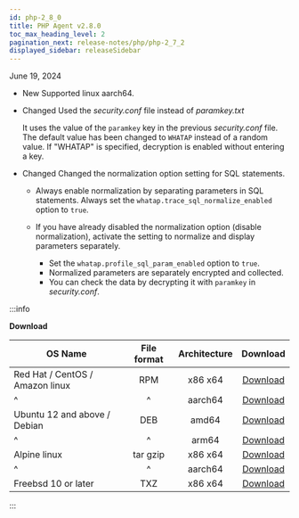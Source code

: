 ```yaml
---
id: php-2_8_0
title: PHP Agent v2.8.0
toc_max_heading_level: 2
pagination_next: release-notes/php/php-2_7_2
displayed_sidebar: releaseSidebar
---
```


June 19, 2024

- <Status>New</Status> Supported linux aarch64.

- <Status>Changed</Status> Used the *security.conf* file instead of *paramkey.txt*

  It uses the value of the `paramkey` key in the previous _security.conf_ file. The default value has been changed to `WHATAP` instead of a random value. If "WHATAP" is specified, decryption is enabled without entering a key.

- <Status>Changed</Status> Changed the normalization option setting for SQL statements.

  - Always enable normalization by separating parameters in SQL statements. Always set the `whatap.trace_sql_normalize_enabled` option to `true`.

  - If you have already disabled the normalization option (disable normalization), activate the setting to normalize and display parameters separately.

    - Set the `whatap.profile_sql_param_enabled` option to `true`.
    - Normalized parameters are separately encrypted and collected.
    - You can check the data by decrypting it with `paramkey` in _security.conf_.

:::info

**Download**

| OS Name                         | File format | Architecture |                                     Download                                     |
| ------------------------------- | :---------: | :----------: | :------------------------------------------------------------------------------: |
| Red Hat / CentOS / Amazon linux |     RPM     |    x86 x64   |  [Download](https://repo.whatap.io/centos/6/x86_64/whatap-php-2.8-0.x86_64.rpm)  |
| ^                               |      ^      |    aarch64   | [Download](https://repo.whatap.io/centos/7/aarch64/whatap-php-2.8-0.aarch64.rpm) |
| Ubuntu 12 and above / Debian    |     DEB     |     amd64    |   [Download](https://repo.whatap.io/debian/unstable/whatap-php_2.8.0_amd64.deb)  |
| ^                               |      ^      |     arm64    |   [Download](https://repo.whatap.io/debian/unstable/whatap-php_2.8.0_arm64.deb)  |
| Alpine linux                    |   tar gzip  |    x86 x64   |     [Download](https://repo.whatap.io/alpine/x86_64/whatap-php-2.8.0.tar.gz)     |
| ^                               |      ^      |    aarch64   |     [Download](https://repo.whatap.io/alpine/aarch64/whatap-php-2.8.0.tar.gz)    |
| Freebsd 10 or later             |     TXZ     |    x86 x64   |        [Download](https://repo.whatap.io/freebsd/10/whatap-php-2.8.0.txz)        |

:::
